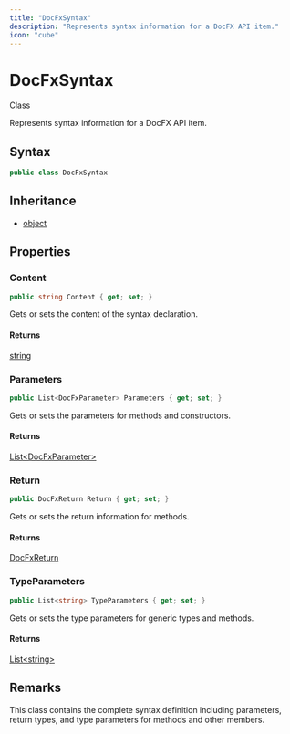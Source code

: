 ```yaml
---
title: "DocFxSyntax"
description: "Represents syntax information for a DocFX API item."
icon: "cube"
---
```


# DocFxSyntax

<Badge variant="outline">Class</Badge>

Represents syntax information for a DocFX API item.

## Syntax

```csharp
public class DocFxSyntax
```

## Inheritance

- [object](https://learn.microsoft.com/dotnet/api/system.object)

## Properties

### Content

```csharp
public string Content { get; set; }
```

Gets or sets the content of the syntax declaration.

#### Returns

[string](https://learn.microsoft.com/dotnet/api/system.string)

### Parameters

```csharp
public List<DocFxParameter> Parameters { get; set; }
```

Gets or sets the parameters for methods and constructors.

#### Returns

[List&lt;DocFxParameter&gt;](https://learn.microsoft.com/dotnet/api/system.collections.generic.list-1)

### Return

```csharp
public DocFxReturn Return { get; set; }
```

Gets or sets the return information for methods.

#### Returns

[DocFxReturn](/api-reference/cloudnimble/easyaf/codegen/docfx/models/docfxreturn)

### TypeParameters

```csharp
public List<string> TypeParameters { get; set; }
```

Gets or sets the type parameters for generic types and methods.

#### Returns

[List&lt;string&gt;](https://learn.microsoft.com/dotnet/api/system.collections.generic.list-1)


## Remarks

This class contains the complete syntax definition including parameters,
return types, and type parameters for methods and other members.

